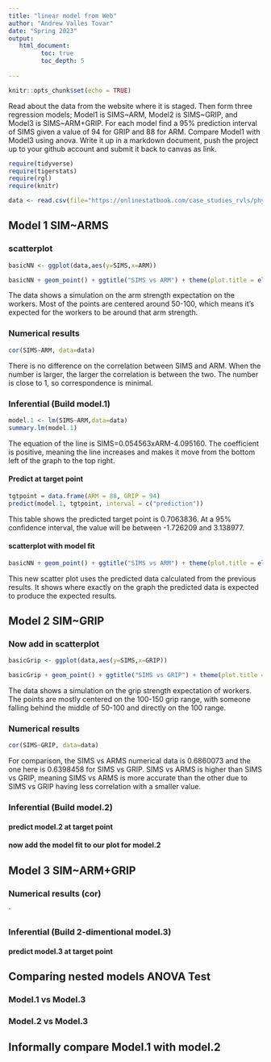 ```yaml
---
title: "linear model from Web"
author: "Andrew Valles Tovar"
date: "Spring 2023"
output:
   html_document:
         toc: true
         toc_depth: 5
        
---
```


```r
knitr::opts_chunk$set(echo = TRUE)
```

Read about the data from the website where it is staged.  Then form three regression models; Model1 is SIMS~ARM, Model2 is SIMS~GRIP, and Model3 is SIMS~ARM+GRIP. For each model find a 95% prediction interval of SIMS given a value of 94  for GRIP and 88 for ARM. Compare Model1 with Model3 using anova. Write it up in a markdown document, push the project up to your github account and submit it back to canvas as link. 

 


```r
require(tidyverse)
require(tigerstats)
require(rgl)
require(knitr)

```

```r
data <- read.csv(file="https://onlinestatbook.com/case_studies_rvls/physical_strength/data.txt",sep="",header=TRUE)  

```

## Model 1 SIM~ARMS

### scatterplot

```r
basicNN <- ggplot(data,aes(y=SIMS,x=ARM))
```

```r
basicNN + geom_point() + ggtitle("SIMS vs ARM") + theme(plot.title = element_text(hjust = 0.5, size = 20))
```
  
The data shows a simulation on the arm strength expectation on the workers. Most of the points are centered around 50-100, which means it's expected for the workers to be around that arm strength.

### Numerical results
```r
cor(SIMS~ARM, data=data)
```
There is no difference on the correlation between SIMS and ARM. When the number is larger, the larger the correlation is between the two. The number is close to 1, so correspondence is minimal.

### Inferential  (Build model.1)
```r
model.1 <- lm(SIMS~ARM,data=data)
summary.lm(model.1)
```
The equation of the line is SIMS=0.054563xARM-4.095160. The coefficient is positive, meaning the line increases and makes it move from the bottom left of the graph to the top right.

#### Predict at target point
```r
tgtpoint = data.frame(ARM = 88, GRIP = 94)
predict(model.1, tgtpoint, interval = c("prediction"))
```
This table shows the predicted target point is 0.7063836. At a 95% confidence interval, the value will be between -1.726209 and 3.138977.

#### scatterplot with model fit
```r
basicNN + geom_point() + ggtitle("SIMS vs ARM") + theme(plot.title = element_text(hjust = 0.5, size = 20)) + geom_smooth(method=lm)
```  

This new scatter plot uses the predicted data calculated from the previous results. It shows where exactly on the graph the predicted data is expected to produce the expected results.

## Model 2 SIM~GRIP

### Now add in scatterplot
```r
basicGrip <- ggplot(data,aes(y=SIMS,x=GRIP))
```

```r
basicGrip + geom_point() + ggtitle("SIMS vs GRIP") + theme(plot.title = element_text(hjust = 0.5, size = 20))
```

The data shows a simulation on the grip strength expectation of workers. The points are mostly centered on the 100-150 grip range, with someone falling behind the middle of 50-100 and directly on the 100 range.

### Numerical results 
```r
cor(SIMS~GRIP, data=data)
```
For comparison, the SIMS vs ARMS numerical data is 0.6860073 and the one here is 0.6398458 for SIMS vs GRIP. SIMS vs ARMS is higher than SIMS vs GRIP, meaning SIMS vs ARMS is more accurate than the other due to SIMS vs GRIP having less correlation with a smaller value.

### Inferential  (Build model.2)
  

#### predict model.2 at target point

#### now add the model fit to our plot for model.2
  


## Model 3 SIM~ARM+GRIP

### Numerical results (cor)

`
  
### Inferential  (Build 2-dimentional model.3)

#### predict model.3 at target point
  

## Comparing nested models ANOVA Test

### Model.1 vs Model.3
### Model.2 vs Model.3

## Informally compare Model.1 with model.2


